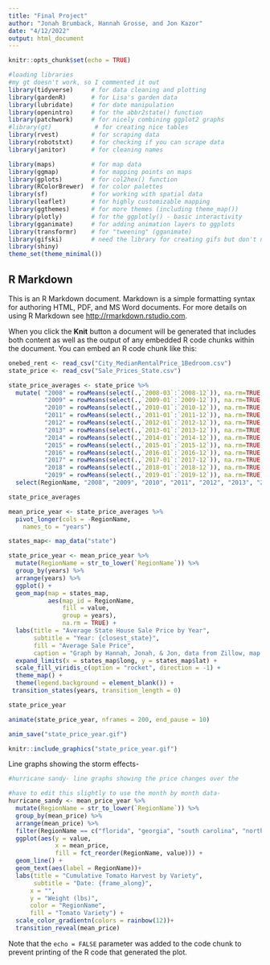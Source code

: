 ```yaml
---
title: "Final Project"
author: "Jonah Brumback, Hannah Grosse, and Jon Kazor"
date: "4/12/2022"
output: html_document
---
```


```r
knitr::opts_chunk$set(echo = TRUE)
```

```r
#loading libraries
#my gt doesn't work, so I commented it out 
library(tidyverse)     # for data cleaning and plotting
library(gardenR)       # for Lisa's garden data
library(lubridate)     # for date manipulation
library(openintro)     # for the abbr2state() function
library(patchwork)     # for nicely combining ggplot2 graphs  
#library(gt)            # for creating nice tables
library(rvest)         # for scraping data
library(robotstxt)     # for checking if you can scrape data
library(janitor)       # for cleaning names

library(maps)          # for map data
library(ggmap)         # for mapping points on maps
library(gplots)        # for col2hex() function
library(RColorBrewer)  # for color palettes
library(sf)            # for working with spatial data
library(leaflet)       # for highly customizable mapping
library(ggthemes)      # for more themes (including theme_map())
library(plotly)        # for the ggplotly() - basic interactivity
library(gganimate)     # for adding animation layers to ggplots
library(transformr)    # for "tweening" (gganimate)
library(gifski)        # need the library for creating gifs but don't need to load each time
library(shiny)
theme_set(theme_minimal())
```

## R Markdown

This is an R Markdown document. Markdown is a simple formatting syntax for authoring HTML, PDF, and MS Word documents. For more details on using R Markdown see <http://rmarkdown.rstudio.com>.

When you click the **Knit** button a document will be generated that includes both content as well as the output of any embedded R code chunks within the document. You can embed an R code chunk like this:

```r
onebed_rent <- read_csv("City_MedianRentalPrice_1Bedroom.csv")
state_price <- read_csv("Sale_Prices_State.csv")
```



```r
state_price_averages <- state_price %>% 
  mutate( "2008" = rowMeans(select(.,`2008-03`:`2008-12`)), na.rm=TRUE,
          "2009" = rowMeans(select(.,`2009-01`:`2009-12`)), na.rm=TRUE,
          "2010" = rowMeans(select(.,`2010-01`:`2010-12`)), na.rm=TRUE,
          "2011" = rowMeans(select(.,`2011-01`:`2011-12`)), na.rm=TRUE,
          "2012" = rowMeans(select(.,`2012-01`:`2012-12`)), na.rm=TRUE,
          "2013" = rowMeans(select(.,`2013-01`:`2013-12`)), na.rm=TRUE,
          "2014" = rowMeans(select(.,`2014-01`:`2014-12`)), na.rm=TRUE,
          "2015" = rowMeans(select(.,`2015-01`:`2015-12`)), na.rm=TRUE,
          "2016" = rowMeans(select(.,`2016-01`:`2016-12`)), na.rm=TRUE,
          "2017" = rowMeans(select(.,`2017-01`:`2017-12`)), na.rm=TRUE,
          "2018" = rowMeans(select(.,`2018-01`:`2018-12`)), na.rm=TRUE,
          "2019" = rowMeans(select(.,`2019-01`:`2019-12`)), na.rm=TRUE) %>% 
  select(RegionName, "2008", "2009", "2010", "2011", "2012", "2013", "2014", "2015", "2016", "2017", "2018", "2019")

state_price_averages

```

```r
mean_price_year <- state_price_averages %>% 
  pivot_longer(cols = -RegionName,
    names_to = "years")
```




```r
states_map<- map_data("state") 

state_price_year <- mean_price_year %>% 
  mutate(RegionName = str_to_lower(`RegionName`)) %>% 
  group_by(years) %>% 
  arrange(years) %>% 
  ggplot() + 
  geom_map(map = states_map,
           aes(map_id = RegionName,
               fill = value,
               group = years),
               na.rm = TRUE) +
  labs(title = "Average State House Sale Price by Year", 
       subtitle = "Year: {closest_state}",
       fill = "Average Sale Price", 
       caption = "Graph by Hannah, Jonah, & Jon, data from Zillow, map from map_data") +
  expand_limits(x = states_map$long, y = states_map$lat) + 
  scale_fill_viridis_c(option = "rocket", direction = -1) +
  theme_map() + 
  theme(legend.background = element_blank()) +
 transition_states(years, transition_length = 0)

state_price_year

animate(state_price_year, nframes = 200, end_pause = 10) 

```

```r
anim_save("state_price_year.gif")
```


```r
knitr::include_graphics("state_price_year.gif")
```

Line graphs showing the storm effects- 

```r
#hurricane sandy- line graphs showing the price changes over the 
```

```r
#have to edit this slightly to use the month by month data- 
hurricane_sandy <- mean_price_year %>% 
  mutate(RegionName = str_to_lower(`RegionName`)) %>% 
  group_by(mean_price) %>% 
  arrange(mean_price) %>%
  filter(RegionName == c("florida", "georgia", "south carolina", "north carolina", "virginia", "maryland", "deleware", "pennsylvania", "new jersey", "new york", "connceticut", "rhode island", "massacheusettes", "new hampshire", "maine")) %>% 
  ggplot(aes(y = value, 
             x = mean_price, 
             fill = fct_reorder(RegionName, value))) +
  geom_line() + 
  geom_text(aes(label = RegionName))+
  labs(title = "Cumulative Tomato Harvest by Variety",
       subtitle = "Date: {frame_along}",
      x = "",
      y = "Weight (lbs)",
      color = "RegionName",
      fill = "Tomato Variety") + 
  scale_color_gradientn(colors = rainbow(12))+
  transition_reveal(mean_price)
```


Note that the `echo = FALSE` parameter was added to the code chunk to prevent printing of the R code that generated the plot.
